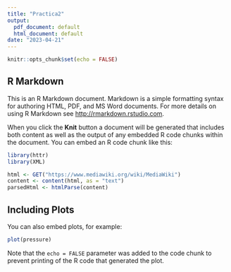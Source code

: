 ```yaml
---
title: "Practica2"
output:
  pdf_document: default
  html_document: default
date: "2023-04-21"
---
```


```r
knitr::opts_chunk$set(echo = FALSE)
```

## R Markdown

This is an R Markdown document. Markdown is a simple formatting syntax for authoring HTML, PDF, and MS Word documents. For more details on using R Markdown see <http://rmarkdown.rstudio.com>.

When you click the **Knit** button a document will be generated that includes both content as well as the output of any embedded R code chunks within the document. You can embed an R code chunk like this:
```r
library(httr)
library(XML)

```

```r
html <- GET("https://www.mediawiki.org/wiki/MediaWiki")
content <- content(html, as = "text")
parsedHtml <- htmlParse(content)
```

## Including Plots

You can also embed plots, for example:

```r
plot(pressure)
```

Note that the `echo = FALSE` parameter was added to the code chunk to prevent printing of the R code that generated the plot.
